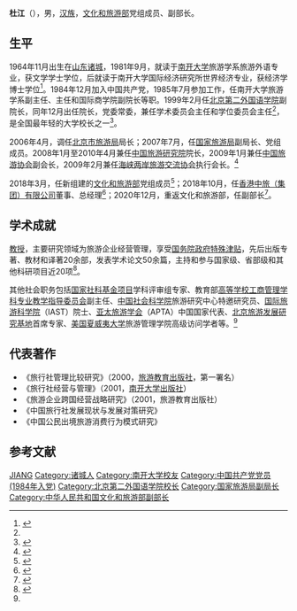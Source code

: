 '''杜江'''（{{bd|1964年|11月||catIdx=Du杜}}），男，[[汉族|汉族]]，[[文化和旅游部|文化和旅游部]]党组成员、副部长。

== 生平 ==
1964年11月出生在[[山东|山东]][[诸城|诸城]]，1981年9月，就读于[[南开大学|南开大学]]旅游学系旅游外语专业，获文学学士学位，后就读于南开大学国际经济研究所世界经济专业，获经济学博士学位<ref name=bisu>{{cite web|title=杜江 教授|url=http://www.bisu.edu.cn/item/2403.aspx|work=北京第二外国语学院|accessdate=2013-10-21|deadurl=yes|archiveurl=https://web.archive.org/web/20130514172041/http://www.bisu.edu.cn/Item/2403.aspx|archivedate=2013-05-14}}</ref>。1984年12月加入中国共产党，1985年7月参加工作，任南开大学旅游学系副主任、主任和国际商学院副院长等职。1999年2月任[[北京第二外国语学院|北京第二外国语学院]]副院长，同年12月出任院长，党委常委，兼任学术委员会主任和学位委员会主任<ref name=bisu/>，是全国最年轻的大学校长之一<ref>{{cite news|author=邓凯|title=特色办学　助力奥运——北京第二外国语学院办学侧记|url=http://www.gmw.cn/content/2004-10/22/content_118632.htm|accessdate=2013-10-21|newspaper=光明网|date=2004-10-22|archive-date=2015-09-24|archive-url=https://web.archive.org/web/20150924043501/http://www.gmw.cn/content/2004-10/22/content_118632.htm|dead-url=no}}</ref>。

2006年4月，调任[[北京市旅游局|北京市旅游局]]局长；2007年7月，任[[国家旅游局|国家旅游局]]副局长、党组成员。2008年1月至2010年4月兼任[[中国旅游研究院|中国旅游研究院]]院长，2009年1月兼任[[中国旅游协会|中国旅游协会]]副会长，2009年2月兼任[[海峡两岸旅游交流协会|海峡两岸旅游交流协会]]执行会长。<ref name="cnta">{{cite web|title=杜江|url=http://www.cnta.gov.cn:8000/Forms/AboutUs/AboutUsCommon.aspx?menuType=AboutLeader&imgOn=dj_ldjj|accessdate=2013-10-21|work=中华人民共和国国家旅游局|archiveurl=https://web.archive.org/web/20130831061307/http://www.cnta.gov.cn:8000/Forms/AboutUs/AboutUsCommon.aspx?menuType=AboutLeader&imgOn=dj_ldjj|archivedate=2013-08-31|deadurl=yes}}</ref>

2018年3月，任新组建的[[文化和旅游部|文化和旅游部]]党组成员<ref>{{Cite news|url=http://district.ce.cn/newarea/sddy/201803/22/t20180322_28569266.shtml|title=文化和旅游部领导班子名单和简历 雒树刚出任部长|author=伊一|date=2018-03-22|work=|publisher=经济日报-中国经济网|accessdate=|language=|format=|archive-date=2021-01-22|archive-url=https://web.archive.org/web/20210122051331/http://district.ce.cn/newarea/sddy/201803/22/t20180322_28569266.shtml|dead-url=no}}</ref>；2018年10月，任[[香港中旅（集团）有限公司|香港中旅（集团）有限公司]]董事、总经理<ref>{{Cite news|url=http://www.sasac.gov.cn/n2588025/n2588164/n4437258/c9718393/content.html|title=央企人事调整丨香港中旅（集团）有限公司总经理任职|author=金冬伟|date=2018-10-21|work=|publisher=国务院国有资产监督管理委员会|accessdate=|language=|format=|archive-date=2021-01-22|archive-url=https://web.archive.org/web/20210122024648/http://www.sasac.gov.cn/n2588025/n2588164/n4437258/c9718393/content.html|dead-url=no}}</ref>；2020年12月，重返文化和旅游部，任副部长<ref>{{Cite web|title=国务院任免国家工作人员（2020年12月28日）--时政--人民网|url=http://politics.people.com.cn/n1/2020/1228/c1001-31981486.html|accessdate=2021-01-17|work=politics.people.com.cn|archive-date=2021-01-22|archive-url=https://web.archive.org/web/20210122024156/http://politics.people.com.cn/n1/2020/1228/c1001-31981486.html|dead-url=no}}</ref>。

== 学术成就 ==
[[教授|教授]]，主要研究领域为旅游企业经营管理，享受[[国务院政府特殊津贴|国务院政府特殊津贴]]，先后出版专著、教材和译著20余部，发表学术论文50余篇，主持和参与国家级、省部级和其他科研项目近20项<ref name=lib>{{cite web|title=杜江|url=http://211.71.202.5:85/expertdetail.asp?name=%B6%C5%BD%AD|work=北京第二外国语学院图书馆|accessdate=2013-10-21|archive-date=2013-10-21|archive-url=https://web.archive.org/web/20131021183954/http://211.71.202.5:85/expertdetail.asp?name=%B6%C5%BD%AD|dead-url=yes}}</ref>。

其他社会职务包括[[国家社科基金项目|国家社科基金项目]]学科评审组专家、教育部[[高等学校工商管理学科专业教学指导委员会|高等学校工商管理学科专业教学指导委员会]]副主任、[[中国社会科学院|中国社会科学院]]旅游研究中心特邀研究员、[[国际旅游科学院|国际旅游科学院]]（IAST）院士、[[亚太旅游学会|亚太旅游学会]]（APTA）中国国家代表、[[北京旅游发展研究基地|北京旅游发展研究基地]]首席专家、[[美国夏威夷大学|美国夏威夷大学]]旅游管理学院高级访问学者等。<ref name=bisu/>

== 代表著作 ==
* 《旅行社管理比较研究》（2000，[[旅游教育出版社|旅游教育出版社]]，第一署名）
* 《旅行社经营与管理》（2001，[[南开大学出版社|南开大学出版社]]）
* 《旅游企业跨国经营战略研究》（2001，旅游教育出版社）
* 《中国旅行社发展现状与发展对策研究》
* 《中国公民出境旅游消费行为模式研究》

== 参考文献 ==
{{reflist}}

{{start box}}
{{s-bus}}
{{s-before|[[姜岩_(1957年)|姜岩]]}}
{{s-title|[[香港中旅（集团）有限公司|香港中旅（集团）有限公司]]总经理|2018年10月－2020年12月}}
{{s-vac}}
{{s-edu}}
{{s-before|[[常殿元|常殿元]]}}
{{s-title|[[北京第二外国语学院|北京第二外国语学院]]校长|1999年12月－2006年4月}}
{{s-after|[[周烈|周烈]]}}
{{end box}}

{{DEFAULTSORT:Du杜}}
[[Category:杜姓|JIANG]]
[[Category:诸城人|Category:诸城人]]
[[Category:南开大学校友|Category:南开大学校友]]
[[Category:中国共产党党员_(1984年入党)|Category:中国共产党党员 (1984年入党)]]
[[Category:北京第二外国语学院校长|Category:北京第二外国语学院校长]]
[[Category:国家旅游局副局长|Category:国家旅游局副局长]]
[[Category:中华人民共和国文化和旅游部副部长|Category:中华人民共和国文化和旅游部副部长]]